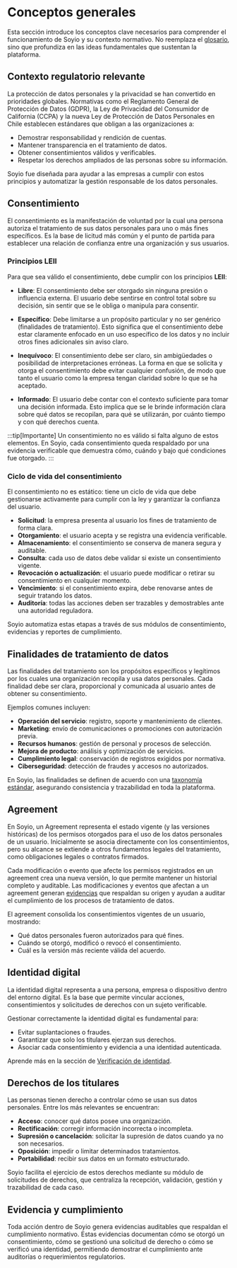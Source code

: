 # Conceptos generales

Esta sección introduce los conceptos clave necesarios para comprender el funcionamiento de Soyio y su contexto normativo.
No reemplaza el [glosario](./glossary), sino que profundiza en las ideas fundamentales que sustentan la plataforma.

## Contexto regulatorio relevante

La protección de datos personales y la privacidad se han convertido en prioridades globales.
Normativas como el Reglamento General de Protección de Datos (GDPR), la Ley de Privacidad del Consumidor de California (CCPA) y la nueva Ley de Protección de Datos Personales en Chile establecen estándares que obligan a las organizaciones a:

- Demostrar responsabilidad y rendición de cuentas.
- Mantener transparencia en el tratamiento de datos.
- Obtener consentimientos válidos y verificables.
- Respetar los derechos ampliados de las personas sobre su información.

Soyio fue diseñada para ayudar a las empresas a cumplir con estos principios y automatizar la gestión responsable de los datos personales.

## Consentimiento
El consentimiento es la manifestación de voluntad por la cual una persona autoriza el tratamiento de sus datos personales para uno o más fines específicos. Es la base de licitud más común y el punto de partida para establecer una relación de confianza entre una organización y sus usuarios.

### Principios LEII
Para que sea válido el consentimiento, debe cumplir con los principios **LEII**:

- **Libre**: El consentimiento debe ser otorgado sin ninguna presión o influencia externa. El usuario debe sentirse en control total sobre su decisión, sin sentir que se le obliga o manipula para consentir.

- **Específico**: Debe limitarse a un propósito particular y no ser genérico (finalidades de tratamiento). Esto significa que el consentimiento debe estar claramente enfocado en un uso específico de los datos y no incluir otros fines adicionales sin aviso claro.

- **Inequívoco**: El consentimiento debe ser claro, sin ambigüedades o posibilidad de interpretaciones erróneas. La forma en que se solicita y otorga el consentimiento debe evitar cualquier confusión, de modo que tanto el usuario como la empresa tengan claridad sobre lo que se ha aceptado.

- **Informado**: El usuario debe contar con el contexto suficiente para tomar una decisión informada. Esto implica que se le brinde información clara sobre qué datos se recopilan, para qué se utilizarán, por cuánto tiempo y con qué derechos cuenta.

:::tip[Importante]
Un consentimiento no es válido si falta alguno de estos elementos.
En Soyio, cada consentimiento queda respaldado por una evidencia verificable que demuestra cómo, cuándo y bajo qué condiciones fue otorgado.
:::

### Ciclo de vida del consentimiento

El consentimiento no es estático: tiene un ciclo de vida que debe gestionarse activamente para cumplir con la ley y garantizar la confianza del usuario.

- **Solicitud**: la empresa presenta al usuario los fines de tratamiento de forma clara.
- **Otorgamiento**: el usuario acepta y se registra una evidencia verificable.
- **Almacenamiento**: el consentimiento se conserva de manera segura y auditable.
- **Consulta**: cada uso de datos debe validar si existe un consentimiento vigente.
- **Revocación o actualización**: el usuario puede modificar o retirar su consentimiento en cualquier momento.
- **Vencimiento**: si el consentimiento expira, debe renovarse antes de seguir tratando los datos.
- **Auditoría**: todas las acciones deben ser trazables y demostrables ante una autoridad reguladora.

Soyio automatiza estas etapas a través de sus módulos de consentimiento, evidencias y reportes de cumplimiento.

## Finalidades de tratamiento de datos

Las finalidades del tratamiento son los propósitos específicos y legítimos por los cuales una organización recopila y usa datos personales.
Cada finalidad debe ser clara, proporcional y comunicada al usuario antes de obtener su consentimiento.

Ejemplos comunes incluyen:

- **Operación del servicio**: registro, soporte y mantenimiento de clientes.
- **Marketing**: envío de comunicaciones o promociones con autorización previa.
- **Recursos humanos**: gestión de personal y procesos de selección.
- **Mejora de producto**: análisis y optimización de servicios.
- **Cumplimiento legal**: conservación de registros exigidos por normativa.
- **Ciberseguridad**: detección de fraudes y accesos no autorizados.

En Soyio, las finalidades se definen de acuerdo con una [taxonomía estándar](./taxonomy), asegurando consistencia y trazabilidad en toda la plataforma.

## Agreement

En Soyio, un Agreement representa el estado vigente (y las versiones históricas) de los permisos otorgados para el uso de los datos personales de un usuario. Inicialmente se asocia directamente con los consentimientos, pero su alcance se extiende a otros fundamentos legales del tratamiento, como obligaciones legales o contratos firmados.

Cada modificación o evento que afecte los permisos registrados en un agreement crea una nueva versión, lo que permite mantener un historial completo y auditable. Las modificaciones y eventos que afectan a un agreement generan [evidencias](/docs/integration-guide/main/evidence-traceability) que respaldan su origen y ayudan a auditar el cumplimiento de los procesos de tratamiento de datos.

El agreement consolida los consentimientos vigentes de un usuario, mostrando:

- Qué datos personales fueron autorizados para qué fines.
- Cuándo se otorgó, modificó o revocó el consentimiento.
- Cuál es la versión más reciente válida del acuerdo.


## Identidad digital
La identidad digital representa a una persona, empresa o dispositivo dentro del entorno digital.
Es la base que permite vincular acciones, consentimientos y solicitudes de derechos con un sujeto verificable.

Gestionar correctamente la identidad digital es fundamental para:

- Evitar suplantaciones o fraudes.
- Garantizar que solo los titulares ejerzan sus derechos.
- Asociar cada consentimiento y evidencia a una identidad autenticada.

Aprende más en la sección de [Verificación de identidad](../disclosure/introduction).

## Derechos de los titulares

Las personas tienen derecho a controlar cómo se usan sus datos personales.
Entre los más relevantes se encuentran:

- **Acceso**: conocer qué datos posee una organización.
- **Rectificación**: corregir información incorrecta o incompleta.
- **Supresión o cancelación**: solicitar la supresión de datos cuando ya no son necesarios.
- **Oposición**: impedir o limitar determinados tratamientos.
- **Portabilidad**: recibir sus datos en un formato estructurado.

Soyio facilita el ejercicio de estos derechos mediante su módulo de solicitudes de derechos, que centraliza la recepción, validación, gestión y trazabilidad de cada caso.

## Evidencia y cumplimiento

Toda acción dentro de Soyio genera evidencias auditables que respaldan el cumplimiento normativo.
Estas evidencias documentan cómo se otorgó un consentimiento, cómo se gestionó una solicitud de derecho o cómo se verificó una identidad, permitiendo demostrar el cumplimiento ante auditorías o requerimientos regulatorios.